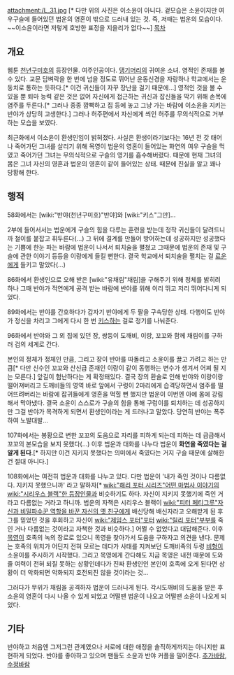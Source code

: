 attachment:/L_31.jpg
[* 다만 위의 사진은 이소윤이 아니다. 겉모습은 소윤이지만 여우구슬에 들어있던 법운의 영혼이 밖으로 드러내 있는 것. 즉, 저때는 법운의 모습이다. ~~이소윤이라면 저렇게 호방한 표정을 지을리가 없다~~]
[[목차]]
== 개요 ==

웹툰 [[천년구미호]]의 등장인물. 여주인공이다.
[[댕기머리]]의 귀여운 소녀. 영적인 존재를 볼 수 있다. 교문 담벼락을 한 번에 넘을 정도로 뛰어난 운동신경을 자랑하나 학교에서는 운동치로 통하는 듯하다.[* 이건 귀신들이 자꾸 장난을 걸기 때문에...] 영적인 것을 볼 수 있을 뿐 퇴마 능력 같은 것은 없어 자신에게 접근하는 귀신과 잡신들을 막기 위해 손목에 염주를 두른다.[* 그러나 종종 깜빡하고 집 등에 놓고 그냥 가는 바람에 이소윤을 지키는 반야가 상당히 고생한다.] 그러나 허주편에서 자신에게 씌인 허주를 무의식적으로 거부하는 모습을 보였다.

최근화에서 이소윤이 환생인임이 밝혀졌다. 사실은 환생이라기보다는 16년 전 갓 태어나 죽어가던 그녀를 살리기 위해 목영이 법운의 영혼이 들어있는 화연의 여우 구슬을 먹였고 죽어가던 그녀는 무의식적으로 구슬의 영기를 흡수해버렸다. 때문에 현재 그녀의 몸은 그녀 자신의 영혼과 법운의 영혼이 같이 들어있는 상태. 때문에 진실을 알고 꽤나 당황해 한다.

== 행적 ==

58화에서는 [wiki:"반야(천년구미호)"반야]와 [wiki:"키스"그만]...

2부에 들어서서는 법운에게 구슬의 힘을 다루는 훈련을 받는데 정작 귀신들이 달려드니까 철이를 붙잡고 휘두른다(...) 그 뒤에 결계를 만들어 방어하는데 성공하지만 성공했다는 기쁨에 한눈 파는 바람에 법운이 나서서 퇴치술을 펼쳤고 그때문에 법운의 존재 및 구슬에 관한 이야기 등등을 이랑에게 들킬 뻔한다. 결국 학교에서 퇴치술을 펼치는 걸 [[료운]]에게 들키고 말았다(...)

86화에서 환생인으로 오해 받은 [wiki:"유채림"채림]을 구해주기 위해 정체를 밝히려 하나 그때 반야가 적연에게 공격 받는 바람에 반야를 위해 이리 뛰고 저리 뛰어다니게 되었다.

89화에서는 반야를 간호하다가 갑자기 반야에게 두 팔을 구속당한 상태. 다행이도 반야가 정신을 차리고 그에게 다시 한 번 [[키스]]하는 걸로 정기를 나눠준다.

96화에서 반야와 그 외 집에 있던 장, 쌍둥이 도깨비, 이랑, 꼬꼬와 함께 채림이를 구하러 검의 세계로 간다.

본인의 정체가 정체인 만큼, 그리고 장이 반야를 따돌리고 소윤이를 끌고 가려고 하는 만큼[* 다만 신수인 꼬꼬와 산신급 존재인 이랑이 같이 동행하는 변수가 생겨서 어찌 될 지는 모른다.] 앞길이 험난하다는 게 확정돼있다. 결국 장의 환술로 인해 반야와 이랑이랑 떨어져버리고 도깨비들의 영역 바로 앞에서 구렁이 2마리에게 습격당하면서 염주를 떨어뜨려버리는 바람에 잡귀들에게 영혼을 먹힐 뻔 했지만 법운이 이번엔 아예 몸에 강림해서 막아냈다. 결국 소윤이 스스로가 구슬의 힘을 통해 구렁이를 퇴치하는 데 성공하지만 그걸 반야가 목격하게 되면서 환생인이라는 게 드러나고 말았다. 당연히 반야는 폭주하여 노발대발...

107화에서는 봉황으로 변한 꼬꼬의 도움으로 자리를 피하게 되는데 피하는 데 급급해서 꼬꼬의 본모습을 보지 못했다(...) 이후 법운과 대화를 나누다 법운이 '''화연을 죽였다는 걸 알게 된다'''.[* 하지만 이건 지키지 못했다는 의미에서 죽였다는 거지 구슬 때문에 살해한 건 절대 아니다.]

108화에서는 여전히 법운과 대화를 나누고 있다. 다만 법운이 '내가 죽인 것이나 다름없다. 지키지 못했으니까' 라고 말하자[* [[wiki:"해리 포터 시리즈"어떤 마법사 이야기]]의 [[wiki:"시리우스 블랙"한 등장인물]]과 비슷하기도 하다. 자신이 지키지 못했기에 죽인 거라고 다름없는 거라고 하니까. 법운의 자책은 시리우스 블랙이 [[wiki:"피터 페티그루"자신과 비밀파수꾼 역할을 바꾼 자신의 옛 친구]]에게 배신당해 배신자라고 오해받게 된 후 그를 믿었던 것을 후회하고 자신이 [[wiki:"제임스 포터"포터]] [[wiki:"릴리 포터"부부]]를 죽인 거나 다름없는 것이라고 자책한 것과 비슷하다.] 어쩔 수 없었다고 대답해준다. 이후 [[목영]]이 호족의 녹의 장로로 있으니 목영을 찾아가서 도움을 구하자고 의견을 낸다. 문제는 호족의 위치가 어딘지 전혀 모르는 데다가 사태를 지켜보던 도깨비족의 두령 [[비형]]이 소윤이를 주시하기 시작했다.  그리고 목영에게 간다해도 지금 목영은 내전 때문에 도와줄 여력이 전혀 되질 못하는 상황인데다가 진짜 환생인인 본인이 호족에 오게 된다면 상황이 더 악화되면 악화되지 호전되진 않을 것이라는 것...

그러다가 무위가 채림을 공격하자 법운이 드러나게 된다. 각시도깨비의 도움을 받은 후 소윤의 영혼이 다시 나올 수 있게 되었고 어떨땐 법운이 나오고 어떨땐 소윤이 나오게 되었다.

== 기타 ==
반야하고 처음엔 그저그런 관계였으나 서로에 대한 애정을 솔직하게까지는 아니지만 표현하게 되었다. 반야를 좋아하고 있으며 팬들도 소윤과 반야 커플을 밀어준다. 
[[추가바람]], [[수정바람]]
